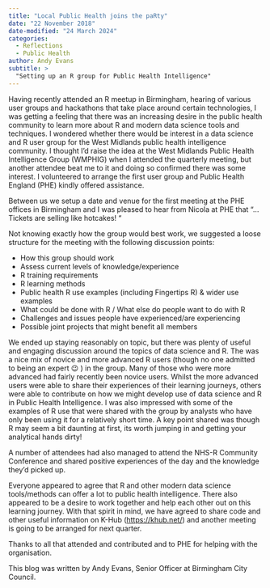 ```yaml
---
title: "Local Public Health joins the paRty"
date: "22 November 2018"
date-modified: "24 March 2024"
categories:
  - Reflections
  - Public Health
author: Andy Evans
subtitle: >
  "Setting up an R group for Public Health Intelligence"
---
```


Having recently attended an R meetup in Birmingham, hearing of various user groups and hackathons that take place around certain technologies, I was getting a feeling that there was an increasing desire in the public health community to learn more about R and modern data science tools and techniques. I wondered whether there would be interest in a data science and R user group for the West Midlands public health intelligence community. I thought I'd raise the idea at the West Midlands Public Health Intelligence Group (WMPHIG) when I attended the quarterly meeting, but another attendee beat me to it and doing so confirmed there was some interest. I volunteered to arrange the first user group and Public Health England (PHE) kindly offered assistance.

Between us we setup a date and venue for the first meeting at the PHE offices in Birmingham and I was pleased to hear from Nicola at PHE that “…Tickets are selling like hotcakes! “

Not knowing exactly how the group would best work, we suggested a loose structure for the meeting with the following discussion points:

- How this group should work  
- Assess current levels of knowledge/experience  
- R training requirements  
- R learning methods  
- Public health R use examples (including Fingertips R) & wider use examples  
- What could be done with R / What else do people want to do with R  
- Challenges and issues people have experienced/are experiencing  
- Possible joint projects that might benefit all members  

We ended up staying reasonably on topic, but there was plenty of useful and engaging discussion around the topics of data science and R. The was a nice mix of novice and more advanced R users (though no one admitted to being an expert 😉 ) in the group.  Many of those who were more advanced had fairly recently been novice users. Whilst the more advanced users were able to share their experiences of their learning journeys, others were able to contribute on how we might develop use of data science and R in Public Health Intelligence. I was also impressed with some of the examples of R use that were shared with the group by analysts who have only been using it for a relatively short time. A key point shared was though R may seem a bit daunting at first, its worth jumping in and getting your analytical hands dirty!

A number of attendees had also managed to attend the NHS-R Community Conference and shared positive experiences of the day and the knowledge they'd picked up.

Everyone appeared to agree that R and other modern data science tools/methods can offer a lot to public health intelligence.  There also appeared to be a desire to work together and help each other out on this learning journey. With that spirit in mind, we have agreed to share code and other useful information on K-Hub ([https://khub.net/](https://khub.net/)) and another meeting is going to be arranged for next quarter.

Thanks to all that attended and contributed and to PHE for helping with the organisation.

This blog was written by Andy Evans, Senior Officer at Birmingham City Council.
